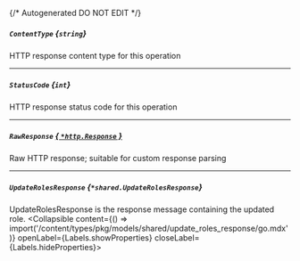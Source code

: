 {/* Autogenerated DO NOT EDIT  */}

##### `ContentType` *{`string`}*
HTTP response content type for this operation

---
##### `StatusCode` *{`int`}*
HTTP response status code for this operation

---
##### `RawResponse` [*{ `*http.Response` }*](https://pkg.go.dev/net/http#Response)
Raw HTTP response; suitable for custom response parsing

---
##### `UpdateRolesResponse` *{`*shared.UpdateRolesResponse`}*
UpdateRolesResponse is the response message containing the updated role.
<Collapsible content={() => import('/content/types/pkg/models/shared/update_roles_response/go.mdx')} openLabel={Labels.showProperties} closeLabel={Labels.hideProperties}>
</Collapsible>


